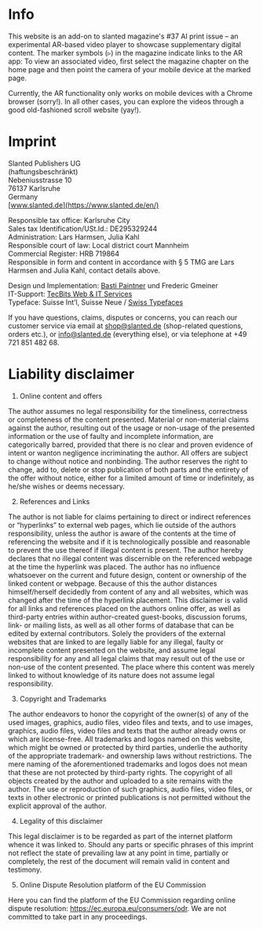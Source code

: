 


<Helmet>
  <title>slanted ar - imprint</title>
</Helmet>

<Layout location={props.location} flex>

# Info

This website is an add-on to slanted magazine's #37 AI print issue – an experimental AR-based video player to showcase supplementary digital content. The marker symbols (▹) in the magazine indicate links to the AR app: To view an associated video, first select the magazine chapter on the home page and then point the camera of your mobile device at the marked page.

Currently, the AR functionality only works on mobile devices with a Chrome browser (sorry!). In all other cases, you can explore the videos through a good old-fashioned scroll website (yay!).

# Imprint

Slanted Publishers UG<br />
(haftungsbeschränkt)<br />
Nebeniusstrasse 10<br />
76137 Karlsruhe<br />
Germany<br />
[www.slanted.de](https://www.slanted.de/en/)

Responsible tax office: Karlsruhe City<br />
Sales tax Identification/USt.Id.: DE295329244<br />
Administration: Lars Harmsen, Julia Kahl<br />
Responsible court of law: Local district court Mannheim<br />
Commercial Register: HRB 719864<br />
Responsible in form and content in accordance with § 5 TMG are Lars Harmsen and Julia Kahl, contact details above.

Design und Implementation: [Basti Paintner](//litc0.de) und Frederic Gmeiner<br />
IT-Support: [TecBits Web & IT Services](https://www.tecbits.de/)<br />
Typeface: Suisse Int’l, Suisse Neue / [Swiss Typefaces](https://www.swisstypefaces.com/)

If you have questions, claims, disputes or concerns, you can reach our customer service via email at [shop@slanted.de](mailto:shop@slanted.de) (shop-related questions, orders etc.), or [info@slanted.de](mailto:info@slanted.de) (everything else), or via telephone at +49 721 851 482 68.

# Liability disclaimer

1. Online content and offers

The author assumes no legal responsibility for the timeliness, correctness or completeness of the content presented. Material or non-material claims against the author, resulting out of the usage or non-usage of the presented information or the use of faulty and incomplete information, are categorically barred, provided that there is no clear and proven evidence of intent or wanton negligence incriminating the author. All offers are subject to change without notice and nonbinding. The author reserves the right to change, add to, delete or stop publication of both parts and the entirety of the offer without notice, either for a limited amount of time or indefinitely, as he/she wishes or deems necessary.

2. References and Links

The author is not liable for claims pertaining to direct or indirect references or “hyperlinks” to external web pages, which lie outside of the authors responsibility, unless the author is aware of the contents at the time of referencing the website and if it is technologically possible and reasonable to prevent the use thereof if illegal content is present. The author hereby declares that no illegal content was discernible on the referenced webpage at the time the hyperlink was placed. The author has no influence whatsoever on the current and future design, content or ownership of the linked content or webpage. Because of this the author distances himself/herself decidedly from content of any and all websites, which was changed after the time of the hyperlink placement. This disclaimer is valid for all links and references placed on the authors online offer, as well as third-party entries within author-created guest-books, discussion forums, link- or mailing lists, as well as all other forms of database that can be edited by external contributors. Solely the providers of the external websites that are linked to are legally liable for any illegal, faulty or incomplete content presented on the website, and assume legal responsibility for any and all legal claims that may result out of the use or non-use of the content presented. The place where this content was merely linked to without knowledge of its nature does not assume legal responsibility.

3. Copyright and Trademarks

The author endeavors to honor the copyright of the owner(s) of any of the used images, graphics, audio files, video files and texts, and to use images, graphics, audio files, video files and texts that the author already owns or which are license-free. All trademarks and logos named on this website, which might be owned or protected by third parties, underlie the authority of the appropriate trademark- and ownership laws without restrictions. The mere naming of the aforementioned trademarks and logos does not mean that these are not protected by third-party rights. The copyright of all objects created by the author and uploaded to a site remains with the author. The use or reproduction of such graphics, audio files, video files, or texts in other electronic or printed publications is not permitted without the explicit approval of the author.

4. Legality of this disclaimer

This legal disclaimer is to be regarded as part of the internet platform whence it was linked to. Should any parts or specific phrases of this imprint not reflect the state of prevailing law at any point in time, partially or completely, the rest of the document will remain valid in content and testimony.

5. Online Dispute Resolution platform of the EU Commission

Here you can find the platform of the EU Commission regarding online dispute resolution: https://ec.europa.eu/consumers/odr. We are not committed to take part in any proceedings.

</Layout>
